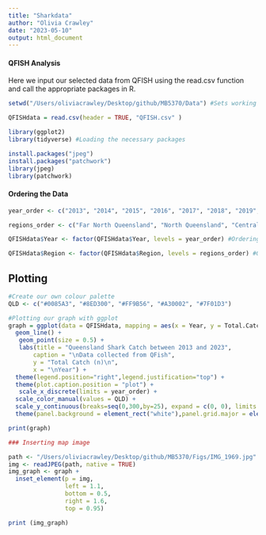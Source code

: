 ```yaml
---
title: "Sharkdata"
author: "Olivia Crawley"
date: "2023-05-10"
output: html_document
---
```


#### QFISH Analysis ####

Here we input our selected data from QFISH using the read.csv function and call the appropriate packages in R.

```r
setwd("/Users/oliviacrawley/Desktop/github/MB5370/Data") #Sets working directory

QFISHdata = read.csv(header = TRUE, "QFISH.csv" )
```

```r
library(ggplot2)
library(tidyverse) #Loading the necessary packages

```

```r
install.packages("jpeg")
install.packages("patchwork")
library(jpeg)
library(patchwork)
```



#### Ordering the Data ####

```r


year_order <- c("2013", "2014", "2015", "2016", "2017", "2018", "2019", "2020", "2021", "2022", "2023")

regions_order <- c("Far North Queensland", "North Queensland", "Central Queensland", "South Queensland (North Coast)", "South Queensland (South East Coast)")

QFISHdata$Year <- factor(QFISHdata$Year, levels = year_order) #Ordering the years in the correct order

QFISHdata$Region <- factor(QFISHdata$Region, levels = regions_order) #Ordering the regions in the correct order

```

## Plotting ##

```r
#Create our own colour palette
QLD <- c("#0085A3", "#8ED300", "#FF9B56", "#A30002", "#7F01D3")

#Plotting our graph with ggplot
graph = ggplot(data = QFISHdata, mapping = aes(x = Year, y = Total.Catch , group = Region, colour = Region)) +
  geom_line() +
   geom_point(size = 0.5) +
   labs(title = "Queensland Shark Catch between 2013 and 2023",
       caption = "\nData collected from QFish",
       y = "Total Catch (n)\n",
       x = "\nYear") + 
  theme(legend.position="right",legend.justification="top") +
  theme(plot.caption.position = "plot") +
   scale_x_discrete(limits = year_order) +
  scale_color_manual(values = QLD) +
  scale_y_continuous(breaks=seq(0,300,by=25), expand = c(0, 0), limits = c(0, 300)) +
  theme(panel.background = element_rect("white"),panel.grid.major = element_line("#f2f2f2"), panel.grid.minor = element_line("#f6f6f6")) 

print(graph)
```

```r

### Inserting map image

path <- "/Users/oliviacrawley/Desktop/github/MB5370/Figs/IMG_1969.jpg"
img <- readJPEG(path, native = TRUE)
img_graph <- graph +                  
  inset_element(p = img,
                left = 1.1,
                bottom = 0.5,
                right = 1.6,
                top = 0.95)

print (img_graph)

```




